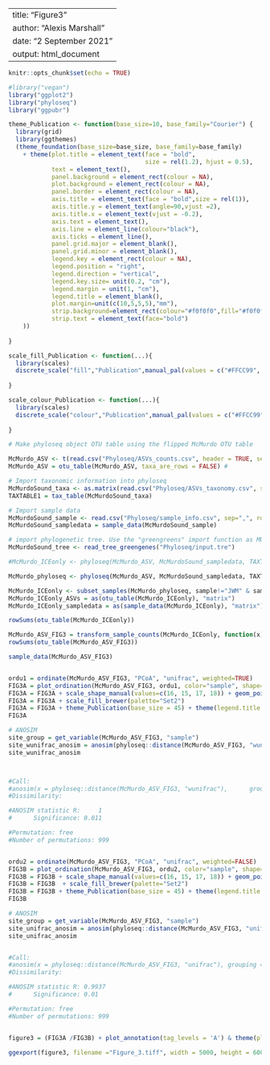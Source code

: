 
---
title: "Figure3"
author: "Alexis Marshall"
date: "2 September 2021"
output: html_document
---

```{r setup, include=FALSE}
knitr::opts_chunk$set(echo = TRUE)
```


```{r}
#library("vegan")
library("ggplot2")
library("phyloseq")
library("ggpubr")

```



```{r}
theme_Publication <- function(base_size=10, base_family="Courier") {
  library(grid)
  library(ggthemes)
  (theme_foundation(base_size=base_size, base_family=base_family)
    + theme(plot.title = element_text(face = "bold",
                                      size = rel(1.2), hjust = 0.5),
            text = element_text(),
            panel.background = element_rect(colour = NA),
            plot.background = element_rect(colour = NA),
            panel.border = element_rect(colour = NA),
            axis.title = element_text(face = "bold",size = rel(1)),
            axis.title.y = element_text(angle=90,vjust =2),
            axis.title.x = element_text(vjust = -0.2),
            axis.text = element_text(), 
            axis.line = element_line(colour="black"),
            axis.ticks = element_line(),
            panel.grid.major = element_blank(),
            panel.grid.minor = element_blank(),
            legend.key = element_rect(colour = NA),
            legend.position = "right",
            legend.direction = "vertical",
            legend.key.size= unit(0.2, "cm"),
            legend.margin = unit(1, "cm"),
            legend.title = element_blank(),
            plot.margin=unit(c(10,5,5,5),"mm"),
            strip.background=element_rect(colour="#f0f0f0",fill="#f0f0f0"),
            strip.text = element_text(face="bold")
    ))
  
}

scale_fill_Publication <- function(...){
  library(scales)
  discrete_scale("fill","Publication",manual_pal(values = c("#FFCC99", "#fdb462","#386cb0","#7fc97f","#ef3b2c","#662506","#a6cee3","#fb9a99","#984ea3","#ffff33")), ...)
  
}

scale_colour_Publication <- function(...){
  library(scales)
  discrete_scale("colour","Publication",manual_pal(values = c("#FFCC99", "#fdb462","#386cb0","#7fc97f","#ef3b2c","#662506","#a6cee3","#fb9a99","#984ea3","#ffff33")), ...)
  
}

```


```{r}
# Make phyloseq object OTU table using the flipped McMurdo OTU table

McMurdo_ASV <- t(read.csv("Phyloseq/ASVs_counts.csv", header = TRUE, sep=",", row.names=1))
McMurdo_ASV = otu_table(McMurdo_ASV, taxa_are_rows = FALSE) #

# Import taxonomic information into phyloseq
McMurdoSound_taxa <- as.matrix(read.csv("Phyloseq/ASVs_taxonomy.csv", sep=",", row.names=1))
TAXTABLE1 = tax_table(McMurdoSound_taxa)

# Import sample data
McMurdoSound_sample <- read.csv("Phyloseq/sample_info.csv", sep=",", row.names=1)
McMurdoSound_sampledata = sample_data(McMurdoSound_sample)

# import phylogenetic tree. Use the "greengreens" import function as MUSCLE outputs semi-colon dilimited too. 
McMurdoSound_tree <- read_tree_greengenes("Phyloseq/input.tre")

#McMurdo_ICEonly <- phyloseq(McMurdo_ASV, McMurdoSound_sampledata, TAXTABLE1, McMurdoSound_tree)

McMurdo_phyloseq <- phyloseq(McMurdo_ASV, McMurdoSound_sampledata, TAXTABLE1, McMurdoSound_tree)

McMurdo_ICEonly <- subset_samples(McMurdo_phyloseq, sample!="JWM" & sample!="CE16")
McMurdo_ICEonly_ASVs = as(otu_table(McMurdo_ICEonly), "matrix")
McMurdo_ICEonly_sampledata = as(sample_data(McMurdo_ICEonly), "matrix")

```


```{r, warning=FALSE, message=FALSE, fig.width=8, fig.height=5}

rowSums(otu_table(McMurdo_ICEonly))

McMurdo_ASV_FIG3 = transform_sample_counts(McMurdo_ICEonly, function(x) x / sum(x)*100)
rowSums(otu_table(McMurdo_ASV_FIG3))

sample_data(McMurdo_ASV_FIG3)


ordu1 = ordinate(McMurdo_ASV_FIG3, "PCoA", "unifrac", weighted=TRUE)
FIG3A = plot_ordination(McMurdo_ASV_FIG3, ordu1, color="sample", shape="sample")
FIG3A = FIG3A + scale_shape_manual(values=c(16, 15, 17, 18)) + geom_point(size=20, alpha=1)
FIG3A = FIG3A + scale_fill_brewer(palette="Set2")
FIG3A = FIG3A + theme_Publication(base_size = 45) + theme(legend.title = element_blank()) + theme(plot.margin = unit(c(0,200,0,0), "pt"))
FIG3A

# ANOSIM
site_group = get_variable(McMurdo_ASV_FIG3, "sample")
site_wunifrac_anosim = anosim(phyloseq::distance(McMurdo_ASV_FIG3, "wunifrac"), site_group)
site_wunifrac_anosim



#Call:
#anosim(x = phyloseq::distance(McMurdo_ASV_FIG3, "wunifrac"),      grouping = site_group) 
#Dissimilarity: 

#ANOSIM statistic R:     1 
#      Significance: 0.011 

#Permutation: free
#Number of permutations: 999


ordu2 = ordinate(McMurdo_ASV_FIG3, "PCoA", "unifrac", weighted=FALSE)
FIG3B = plot_ordination(McMurdo_ASV_FIG3, ordu2, color="sample", shape="sample")
FIG3B = FIG3B + scale_shape_manual(values=c(16, 15, 17, 18)) + geom_point(size=20, alpha=1)
FIG3B = FIG3B  + scale_fill_brewer(palette="Set2")
FIG3B = FIG3B + theme_Publication(base_size = 45) + theme(legend.title = element_blank()) 
FIG3B

# ANOSIM
site_group = get_variable(McMurdo_ASV_FIG3, "sample")
site_unifrac_anosim = anosim(phyloseq::distance(McMurdo_ASV_FIG3, "unifrac"), site_group)
site_unifrac_anosim


#Call:
#anosim(x = phyloseq::distance(McMurdo_ASV_FIG3, "unifrac"), grouping = site_group) 
#Dissimilarity: 

#ANOSIM statistic R: 0.9937 
#      Significance: 0.01 

#Permutation: free
#Number of permutations: 999


figure3 = (FIG3A /FIG3B) + plot_annotation(tag_levels = 'A') & theme(plot.tag = element_text(size=100))

ggexport(figure3, filename ="Figure_3.tiff", width = 5000, height = 6000, res = 300)


```
